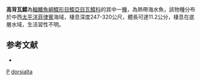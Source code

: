 {{Speciesbox
| taxon = Poecilopsetta dorsialta
| status = NE
| status_system = IUCN3.1
| binomial_authority = [[Guibord|Guibord]] & [[Chapleau|Chapleau]], 2001
| synonyms = 
}}

'''高背瓦鰈'''為[[輻鰭魚綱|輻鰭魚綱]][[鰈形目|鰈形目]][[鰈亞目|鰈亞目]][[瓦鰈科|瓦鰈科]]的其中一[[種|種]]，為熱帶海水魚，該物種分布於中西[[太平洋|太平洋]][[菲律賓|菲律賓]]海域，棲息深度247-320公尺，體長可達11.2公分，棲息在底層水域，生活習性不明。

==参考文献==
*{{FishBase_species|genus=Poecilopsetta|species=dorsialta|year=2014|month=3}}

{{taxonbar}}
[[Category:2001年描述的鱼类|P]]
[[Category:瓦鰈屬|dorsialta]]